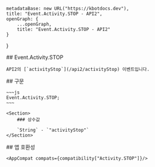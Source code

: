 
    metadataBase: new URL("https://kbotdocs.dev"),
    title: "Event.Activity.STOP - API2",
    openGraph: {
        ...openGraph,
        title: "Event.Activity.STOP - API2"
    }
}

<Section>
    ## Event.Activity.STOP

    API2의 [`activityStop`](/api2/activityStop) 이벤트입니다.
</Section>
<Section>
    ## 구문

    ~~~js
    Event.Activity.STOP;
    ~~~

    <Section>
        ### 상수값

        `String` - `"activityStop"`
    </Section>
</Section>
<Section>
    ## 앱 호환성

    <AppCompat compats={compatibility["Activity.STOP"]}/>
</Section>